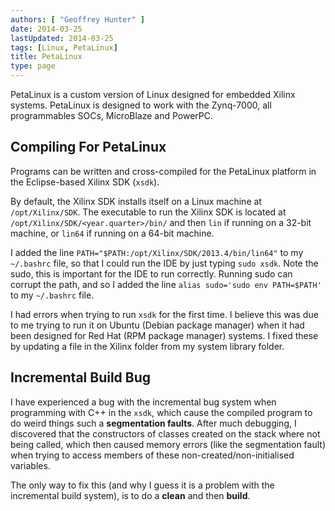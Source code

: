 ```yaml
---
authors: [ "Geoffrey Hunter" ]
date: 2014-03-25
lastUpdated: 2014-03-25
tags: [Linux, PetaLinux]
title: PetaLinux
type: page
---
```


PetaLinux is a custom version of Linux designed for embedded Xilinx systems. PetaLinux is designed to work with the Zynq-7000, all programmables SOCs, MicroBlaze and PowerPC.

## Compiling For PetaLinux

Programs can be written and cross-compiled for the PetaLinux platform in the Eclipse-based Xilinx SDK (`xsdk`).

By default, the Xilinx SDK installs itself on a Linux machine at `/opt/Xilinx/SDK`. The executable to run the Xilinx SDK is located at `/opt/Xilinx/SDK/<year.quarter>/bin/` and then `lin` if running on a 32-bit machine, or `lin64` if running on a 64-bit machine.

I added the line `PATH="$PATH:/opt/Xilinx/SDK/2013.4/bin/lin64"` to my `~/.bashrc` file, so that I could run the IDE by just typing `sudo xsdk`. Note the sudo, this is important for the IDE to run correctly. Running sudo can corrupt the path, and so I added the line `alias sudo='sudo env PATH=$PATH'` to my `~/.bashrc` file.

I had errors when trying to run `xsdk` for the first time. I believe this was due to me trying to run it on Ubuntu (Debian package manager) when it had been designed for Red Hat (RPM package manager) systems. I fixed these by updating a file in the Xilinx folder from my system library folder.

## Incremental Build Bug

I have experienced a bug with the incremental bug system when programming with C++ in the `xsdk`, which cause the compiled program to do weird things such a **segmentation faults**. After much debugging, I discovered that the constructors of classes created on the stack where not being called, which then caused memory errors (like the segmentation fault) when trying to access members of these non-created/non-initialised variables.

The only way to fix this (and why I guess it is a problem with the incremental build system), is to do a **clean** and then **build**.
